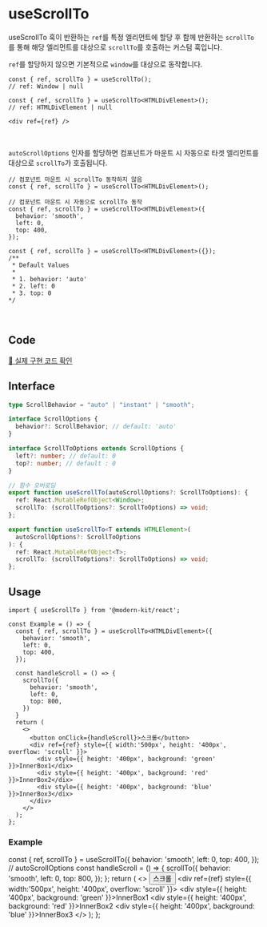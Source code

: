 
# useScrollTo

useScrollTo 훅이 반환하는 `ref`를 특정 엘리먼트에 할당 후 함께 반환하는 `scrollTo`를 통해 해당 엘리먼트를 대상으로 `scrollTo`를 호출하는 커스텀 훅입니다. 

`ref`를 할당하지 않으면 기본적으로 `window`를 대상으로 동작합니다.

```tsx
const { ref, scrollTo } = useScrollTo();
// ref: Window | null
```
```tsx
const { ref, scrollTo } = useScrollTo<HTMLDivElement>();
// ref: HTMLDivElement | null

<div ref={ref} />
```

<br />

`autoScrollOptions` 인자를 할당하면 컴포넌트가 마운트 시 자동으로 타겟 엘리먼트를 대상으로 `scrollTo`가 호출됩니다.

```tsx
// 컴포넌트 마운트 시 scrollTo 동작하지 않음
const { ref, scrollTo } = useScrollTo<HTMLDivElement>();
```
```tsx
// 컴포넌트 마운트 시 자동으로 scrollTo 동작
const { ref, scrollTo } = useScrollTo<HTMLDivElement>({
  behavior: 'smooth',
  left: 0,
  top: 400,
});

const { ref, scrollTo } = useScrollTo<HTMLDivElement>({});
/**
 * Default Values
 * 
 * 1. behavior: 'auto'
 * 2. left: 0 
 * 3. top: 0
*/
```

<br />

## Code
[🔗 실제 구현 코드 확인](https://github.com/modern-agile-team/modern-kit/blob/main/packages/react/src/hooks/useScrollTo/index.ts)

## Interface
```ts title="typescript"
type ScrollBehavior = "auto" | "instant" | "smooth";

interface ScrollOptions {
  behavior?: ScrollBehavior; // default: 'auto'
}

interface ScrollToOptions extends ScrollOptions {
  left?: number; // default: 0
  top?: number; // default : 0
}
```
```ts title="typescript"
// 함수 오버로딩
export function useScrollTo(autoScrollOptions?: ScrollToOptions): {
  ref: React.MutableRefObject<Window>;
  scrollTo: (scrollToOptions?: ScrollToOptions) => void;
};

export function useScrollTo<T extends HTMLElement>(
  autoScrollOptions?: ScrollToOptions
): {
  ref: React.MutableRefObject<T>;
  scrollTo: (scrollToOptions?: ScrollToOptions) => void;
};
```

## Usage
```tsx title="typescript"
import { useScrollTo } from '@modern-kit/react';

const Example = () => {
  const { ref, scrollTo } = useScrollTo<HTMLDivElement>({
    behavior: 'smooth',
    left: 0,
    top: 400,
  });

  const handleScroll = () => {
    scrollTo({
      behavior: 'smooth',
      left: 0,
      top: 800,
    })
  }
  return (
    <>
      <button onClick={handleScroll}>스크롤</button>
      <div ref={ref} style={{ width:'500px', height: '400px', overflow: 'scroll' }}>
        <div style={{ height: '400px', background: 'green' }}>InnerBox1</dix>
        <div style={{ height: '400px', background: 'red' }}>InnerBox2</dix>
        <div style={{ height: '400px', background: 'blue' }}>InnerBox3</dix>
      </div>
    </>
  );
};
```

### Example

  const { ref, scrollTo } = useScrollTo({
    behavior: 'smooth',
    left: 0,
    top: 400,
  }); // autoScrollOptions
  const handleScroll = () => {
    scrollTo({
      behavior: 'smooth',
      left: 0,
      top: 800,
    });
  };
  return (
    <>
      <button onClick={handleScroll}>스크롤</button>
      <div ref={ref} style={{ width:'500px', height: '400px', overflow: 'scroll' }}>
        <div style={{ height: '400px', background: 'green' }}>InnerBox1</div>
        <div style={{ height: '400px', background: 'red' }}>InnerBox2</div>
        <div style={{ height: '400px', background: 'blue' }}>InnerBox3</div>
      </div>
    </>
  );
};

<Example />
